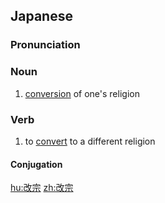 ==Japanese==
{{ja-kanjitab|かい|しゅう|yomi=o}}

===Pronunciation===
{{ja-pron|かいしゅう|y=o}}

===Noun===
{{ja-noun|かいしゅう}}

# [[conversion]] of one's religion

===Verb===
{{ja-verb-suru|tr=intrans|かいしゅう}}

# to [[convert]] to a different religion

====Conjugation====
{{ja-suru|かいしゅう}}

[[hu:改宗]]
[[zh:改宗]]